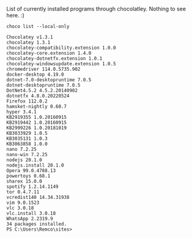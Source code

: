 List of currently installed programs through chocolatley. Nothing to see here. :)

`choco list --local-only`

```shell filename="Chocolatey packages" copy
Chocolatey v1.3.1
chocolatey 1.3.1
chocolatey-compatibility.extension 1.0.0
chocolatey-core.extension 1.4.0
chocolatey-dotnetfx.extension 1.0.1
chocolatey-windowsupdate.extension 1.0.5
chromedriver 114.0.5735.902
docker-desktop 4.19.0
dotnet-7.0-desktopruntime 7.0.5
dotnet-desktopruntime 7.0.5
DotNet4.5.2 4.5.2.20140902
dotnetfx 4.8.0.20220524
Firefox 112.0.2
hamsket-nightly 0.60.7
hyper 3.4.1
KB2919355 1.0.20160915
KB2919442 1.0.20160915
KB2999226 1.0.20181019
KB3033929 1.0.5
KB3035131 1.0.3
KB3063858 1.0.0
nano 7.2.25
nano-win 7.2.25
nodejs 20.1.0
nodejs.install 20.1.0
Opera 99.0.4788.13
powertoys 0.68.1
sharex 15.0.0
spotify 1.2.14.1149
tor 0.4.7.11
vcredist140 14.34.31938
vim 9.0.1523
vlc 3.0.18
vlc.install 3.0.18
WhatsApp 2.2319.9
34 packages installed.
PS C:\Users\Remco\sites>
```
